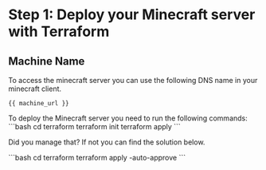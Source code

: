 # Step 1: Deploy your Minecraft server with Terraform

## Machine Name

To access the minecraft server you can use the following DNS name in your minecraft client.

```
{{ machine_url }}
```

<Task id="apply_terraform_configuration">
To deploy the Minecraft server you need to run the following commands:
```bash
cd terraform
terraform init
terraform apply
```
</Task>



Did you manage that? If not you can find the solution below.

<Solution title="Solution: terraform apply">
```bash
cd terraform
terraform apply -auto-approve
```
</Solution>